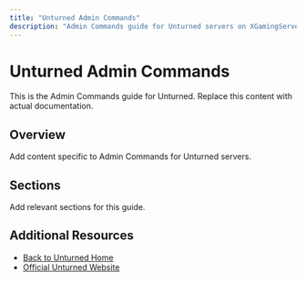 ```yaml
---
title: "Unturned Admin Commands"
description: "Admin Commands guide for Unturned servers on XGamingServer"
---
```


# Unturned Admin Commands

This is the Admin Commands guide for Unturned. Replace this content with actual documentation.

## Overview

Add content specific to Admin Commands for Unturned servers.

## Sections

Add relevant sections for this guide.

## Additional Resources

- [Back to Unturned Home](./index)
- [Official Unturned Website](https://example.com)
